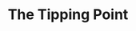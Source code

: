 ---
title: "The Tipping Point"
bookCover: "/assets/book-covers/the-tipping-point.jpg"
bookAuthor: "Malcolm Gladwell"
rating: 4
done: false
tags: []
summary: false
detailedNotes: false
amazonLink: ""
amazonAffiliateLink: ""
---